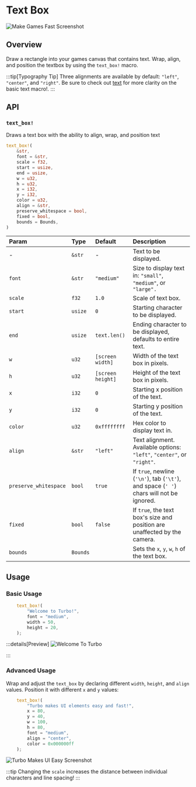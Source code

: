 # Text Box

![Make Games Fast Screenshot](/make_games_fast_screenshot.png)

## Overview

Draw a rectangle into your games canvas that contains text. Wrap, align, and position the textbox by using the `text_box!` macro.

:::tip[Typography Tip]
Three alignments are available by default: `"left"`, `"center"`, and `"right"`. Be sure to check out [text](https://docs.turbo.computer/learn/api/text) for more clarity on the basic text macro!.
:::

## API

### `text_box!`

Draws a text box with the ability to align, wrap, and position text

```rs
text_box!(
    &str,
    font = &str,
    scale = f32,
    start = usize,
    end = usize,
    w = u32,
    h = u32,
    x = i32,
    y = i32,
    color = u32,
    align = &str,
    preserve_whitespace = bool,
    fixed = bool,
    bounds = Bounds,
)
```

| Param                 | Type     | Default           | Description                                                                             |
| :-------------------- | :------- | :---------------- | :-------------------------------------------------------------------------------------- |
| -                     | `&str`   | -                 | Text to be displayed.                                                                   |
| `font`                | `&str`   | `"medium"`        | Size to display text in: `"small"`, `"medium"`, or `"large".`                           |
| `scale`               | `f32`    | `1.0`             | Scale of text box.                                                                      |
| `start`               | `usize`  | `0`               | Starting character to be displayed.                                                     |
| `end`                 | `usize`  | `text.len()`      | Ending character to be displayed, defaults to entire text.                              |
| `w`                   | `u32`    | `[screen width]`  | Width of the text box in pixels.                                                        |
| `h`                   | `u32`    | `[screen height]` | Height of the text box in pixels.                                                       |
| `x`                   | `i32`    | `0`               | Starting x position of the text.                                                        |
| `y`                   | `i32`    | `0`               | Starting y position of the text.                                                        |
| `color`               | `u32`    | `0xffffffff`      | Hex color to display text in.                                                           |
| `align`               | `&str`   | `"left"`          | Text alignment. Available options: `"left"`, `"center"`, or `"right"`.                  |
| `preserve_whitespace` | `bool`   | `true`            | If `true`, newline (`'\n'`), tab (`'\t'`), and space (`' '`) chars will not be ignored. |
| `fixed`               | `bool`   | `false`           | If `true`, the text box's size and position are unaffected by the camera.               |
| `bounds`              | `Bounds` |                   | Sets the `x`, `y`, `w`, `h` of the text box.                                            |

## Usage

### Basic Usage

```rs
    text_box!(
        "Welcome to Turbo!",
        font = "medium",
        width = 50,
        height = 20,
    );
```

:::details[Preview]
![Welcome To Turbo](/welcome_to_turbo_screenshot.png)

:::

### Advanced Usage

Wrap and adjust the `text_box` by declaring different `width`, `height`, and `align` values. Position it with different `x` and `y` values:

```rs
    text_box!(
        "Turbo makes UI elements easy and fast!",
        x = 80,
        y = 40,
        w = 100,
        h = 80,
        font = "medium",
        align = "center",
        color = 0x000000ff
    );
```

![Turbo Makes UI Easy Screenshot](/turbo_makes_ui_easy_screenshot.png)

:::tip
Changing the `scale` increases the distance between individual characters and line spacing!
:::
